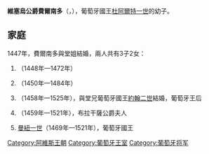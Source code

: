{{Unreferenced|time=2020-09-20T11:56:31+00:00}}
{{Infobox royalty
| name        = 維塞烏公爵費爾南多
| image       = Infante D. Fernando (1678) - Escola Portuguesa (Museu Regional de Beja).png
| image_size  = 225px
| birth_date  = 1433年11月17日
| birth_place = [[阿爾梅林|阿爾梅林]]
| death_date  = {{Death date and age|1470|9|18|1433|11|17|df=y}}
| death_place = [[塞圖巴爾|塞圖巴爾]]
| house       = [[阿維斯王朝|阿維斯王朝]]
| father      = [[杜阿爾特一世_(葡萄牙)|杜阿爾特一世]]
| mother      = [[亞拉岡的萊昂諾爾|亞拉岡的萊昂諾爾]]
| religion    = [[羅馬天主教|羅馬天主教]]
}}
'''維塞烏公爵費爾南多'''（{{lang-pt|Fernando de Portugal, Duque de Viseu}}，{{bd|1433年|11月17日|1470年|9月18日}}），葡萄牙國王[[杜阿爾特一世_(葡萄牙)|杜阿爾特一世]]的幼子。

== 家庭 ==
1447年，費爾南多與堂姐{{le|葡萄牙的比阿特麗絲 (1430-1506)|Beatriz, Duchess of Viseu|比阿特麗絲}}結婚，兩人共有3子2女：
# {{le|若昂 (維塞烏公爵)|João, Duke of Viseu|若昂}}（1448年—1472年）
# {{le|迪奧哥 (維塞烏公爵)|Diogo, Duke of Viseu|迪奧哥}}（1450年—1484年）
# {{le|維塞烏的萊昂諾爾|Eleanor of Viseu|萊昂諾爾}}（1458年—1525年），與堂兄葡萄牙國王[[若昂二世|約翰二世]]結婚，葡萄牙王后
# {{le|維塞烏的伊莎貝爾|Isabel of Viseu|伊莎貝爾}}（1459年—1521年），布拉干薩公爵夫人
# [[曼努埃尔一世_(葡萄牙)|曼紐一世]]（1469年—1521年），葡萄牙國王

[[Category:阿維斯王朝|Category:阿維斯王朝]]
[[Category:葡萄牙王室|Category:葡萄牙王室]]
[[Category:葡萄牙将军|Category:葡萄牙将军]]